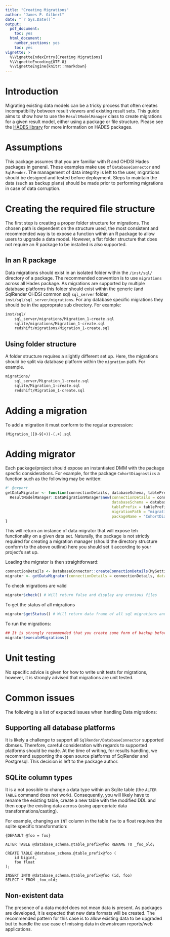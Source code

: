 ```yaml
---
title: "Creating Migrations"
author: "James P. Gilbert"
date: "`r Sys.Date()`"
output:
  pdf_document:
    toc: yes
  html_document:
    number_sections: yes
    toc: yes
vignette: >
  %\VignetteIndexEntry{Creating Migrations}
  %\VignetteEncoding{UTF-8}
  %\VignetteEngine{knitr::rmarkdown}
---
```


# Introduction
Migrating existing data models can be a tricky process that often creates incompatibility between result viewers and
existing result sets.
This guide aims to show how to use the `ResultModelManager` class to create migrations for a given result model,
either using a package or file structure.
Please see the [HADES library](https://ohdsi.github.io/hades) for more information on HADES packages.

# Assumptions
This package assumes that you are familiar with R and OHDSI Hades packages in general.
These examples make use of `DatabaseConnector` and `SqlRender`.
The management of data integrity is left to the user, migrations should be designed and tested before deployment.
Steps to maintain the data (such as backup plans) should be made prior to performing migrations in case of data
corruption.

# Creating the required file structure
The first step is creating a proper folder structure for migrations.
The chosen path is dependent on the structure used, the most consistent and recommended way is to expose a function
within an R package to allow users to upgrade a data model.
However, a flat folder structure that does not require an R package to be installed is also supported.

## In an R package
Data migrations should exist in an isolated folder within the `/inst/sql/` directory of a package.
The recommended convention is to use `migrations` across all Hades package.
As migrations are supported by multiple database platforms this folder should exist within the generic
(and SqlRender OHDSI common sql) `sql_server` folder, `inst/sql/sql_server/migrations`.
For any database specific migrations they should be in the approprate sub directory.
For example:
```bash
inst/sql/
    sql_server/migrations/Migration_1-create.sql
    sqlite/migrations/Migration_1-create.sql
    redshift/migrations/Migration_1-create.sql
```

## Using folder structure
A folder structure requires a slightly different set up.
Here, the migrations should be split via database platform within the `migration` path.
For example.

```bash
migrations/
    sql_server/Migration_1-create.sql
    sqlite/Migration_1-create.sql
    redshift/Migration_1-create.sql
```

# Adding a migration

To add a migration it must conform to the regular expression:

```
(Migration_([0-9]+))-(.+).sql
```

# Adding migrator
Each package/project should expose an instantiated DMM with the package specfic considerations.
For example, for the package `CohortDiagnostics` a function such as the following may be written:

```r
#' @export
getDataMigrator <- function(connectionDetails, databaseSchema, tablePrefix) {
  ResultModelManager::DataMigrationManager$new(connectionDetails = connectionDetails,
                                               databaseSchema = databaseSchema,
                                               tablePrefix = tablePrefix,
                                               migrationPath = "migrations",
                                               packageName = "CohortDiagnostics")
}
```
This will return an instance of data migrator that will expose teh functionality on a given data set.
Naturally, the package is not strictly required for creating a migration manager (should the directory structure conform
to the above outline) here you should set it according to your project's set up.

Loading the migrator is then straightforward:
```r
connectionDetails <- DatabaseConnector::createConnectionDetails(MySettings)
migrator <- getDataMigrator(connectionDetails = connectionDetails, databaseSchema = "mySchema", tablePrefix = "cd_")

```
To check migrations are valid
```r
migrator$check() # Will return false and display any eronious files
```
To get the status of all migrations
```r
migrator$getStatus() # Will return data frame of all sql migrations and if they have been executed or not
```
To run the migrations:

```r
## It is strongly recommended that you create some form of backup before doing this
migrator$executeMigrations()
```

# Unit testing
No specific advice is given for how to write unit tests for migrations, however, it is strongly advised that migrations
are unit tested.

# Common issues
The following is a list of expected issues when handling Data migrations:

## Supporting all database platforms
It is likely a challenge to support all `SqlRender/DatabaseConnector` supported dbmses.
Therefore, careful consideration with regards to supported platforms should be made.
At the time of writing, for results handling, we recommend supporting the open source platforms of SqlRender and
Postgresql.
This decision is left to the package author.

## SQLite column types
It is a not possible to change a data type within an Sqlite table (the `ALTER TABLE` command does not work).
Consequently, you will likely have to rename the existing table, create a new table with the modified DDL and then
copy the existing data across (using appropriate data transformations/casting).

For example, changing an `INT` column in the table `foo` to a float requires the sqlite specific transformation:

```sqlite-sql
{DEFAULT @foo = foo}

ALTER TABLE @database_schema.@table_prefix@foo RENAME TO _foo_old;

CREATE TABLE @database_schema.@table_prefix@foo (
    id bigint,
    foo float
);

INSERT INTO @database_schema.@table_prefix@foo (id, foo)
SELECT * FROM _foo_old;
```

## Non-existent data
The presence of a data model does not mean data is present.
As packages are developed, it is expected that new data formats will be created.
The recommended pattern for this case is to allow existing data to be upgraded but to handle the use case of missing
data in downstream reports/web applications.